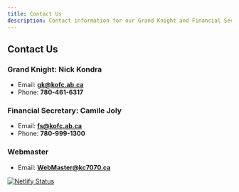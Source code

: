 ```yaml
---
title: Contact Us
description: Contact information for our Grand Knight and Financial Secretary
---
```


## Contact Us

### Grand Knight: **Nick Kondra**

- Email: **gk@kofc.ab.ca**
- Phone: **780-461-6317**

### Financial Secretary: **Camile Joly**

- Email: **fs@kofc.ab.ca**
- Phone: **780-999-1300**

### Webmaster

- Email: **WebMaster@kc7070.ca**



[![Netlify Status](https://api.netlify.com/api/v1/badges/05ae614e-bb80-4913-98fd-deecca16ed10/deploy-status)](https://app.netlify.com/sites/elastic-lovelace-355e1e/deploys)
